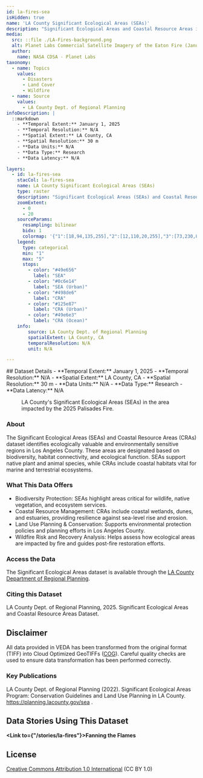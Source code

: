 ```yaml
---
id: la-fires-sea
isHidden: true
name: 'LA County Significant Ecological Areas (SEAs)'
description: "Significant Ecological Areas and Coastal Resource Areas in Los Angeles County, California."
media:
  src: ::file ./LA-Fires-background.png
  alt: Planet Labs Commercial Satellite Imagery of the Eaton Fire (January 9, 2025).
  author:
    name: NASA CDSA - Planet Labs
taxonomy:
  - name: Topics
    values:
      - Disasters
      - Land Cover
      - Wildfire
  - name: Source
    values:
      - LA County Dept. of Regional Planning
infoDescription: |
  ::markdown
    - **Temporal Extent:** January 1, 2025
    - **Temporal Resolution:** N/A
    - **Spatial Extent:** LA County, CA
    - **Spatial Resolution:** 30 m
    - **Data Units:** N/A
    - **Data Type:** Research
    - **Data Latency:** N/A

layers:
  - id: la-fires-sea
    stacCol: la-fires-sea
    name: LA County Significant Ecological Areas (SEAs)
    type: raster
    description: "Significant Ecological Areas (SEAs) and Coastal Resource Areas (CRAs) in Los Angeles County, California."
    zoomExtent:
      - 0
      - 20
    sourceParams:
      resampling: bilinear
      bidx: 1
      colormap: '{"1":[18,94,135,255],"2":[12,110,20,255],"3":[73,230,86,255],"4":[73,141,230,255],"5":[73,230,227,255]}'
    legend:
      type: categorical
      min: "1"
      max: "5"
      stops:
        - color: "#49e656"
          label: "SEA" 
        - color: "#0c6e14"
          label: "SEA (Urban)"
        - color: "#498de6"
          label: "CRA" 
        - color: "#125e87"
          label: "CRA (Urban)"
        - color: "#49e6e3"
          label: "CRA (Ocean)"
    info:
        source: LA County Dept. of Regional Planning
        spatialExtent: LA County, CA
        temporalResolution: N/A
        unit: N/A

---
```


<Block>
  <Prose>
  ## Dataset Details
    - **Temporal Extent:** January 1, 2025
    - **Temporal Resolution:** N/A
    - **Spatial Extent:** LA County, CA
    - **Spatial Resolution:** 30 m
    - **Data Units:** N/A
    - **Data Type:** Research
    - **Data Latency:** N/A
  </Prose>
<Figure>
  <Map
    datasetId='la-fires-sea'
    layerId='la-fires-sea'
    dateTime='2025-01-01'
    zoom={10}
    center={[-118.55, 34.05]}
  />
  <Caption
    attrAuthor='NASA'
    attrUrl='https://nasa.gov/'
  >
  LA County's Significant Ecological Areas (SEAs) in the area impacted by the 2025 Palisades Fire. 
  </Caption>
</Figure>
</Block>

<Block>
  <Prose>

  ### About

  The Significant Ecological Areas (SEAs) and Coastal Resource Areas (CRAs) dataset identifies ecologically valuable and environmentally sensitive regions in Los Angeles County. These areas are designated based on biodiversity, habitat connectivity, and ecological function. SEAs support native plant and animal species, while CRAs include coastal habitats vital for marine and terrestrial ecosystems.
  
  </Prose>
</Block>

<Block>
  
  <Prose>

  ### What This Data Offers

  * Biodiversity Protection: SEAs highlight areas critical for wildlife, native vegetation, and ecosystem services.
  * Coastal Resource Management: CRAs include coastal wetlands, dunes, and estuaries, providing resilience against sea-level rise and erosion.
  * Land Use Planning & Conservation: Supports environmental protection policies and planning efforts in Los Angeles County.
  * Wildfire Risk and Recovery Analysis: Helps assess how ecological areas are impacted by fire and guides post-fire restoration efforts.
  </Prose>
</Block>

<Block>
  <Prose>
  
  ### Access the Data

  The Significant Ecological Areas dataset is available through the [LA County Department of Regional Planning](https://planning.lacounty.gov/sea).
  </Prose>
</Block>

<Block>
  <Prose>
    
  ### Citing this Dataset

  LA County Dept. of Regional Planning, 2025. Significant Ecological Areas and Coastal Resource Areas Dataset.

  </Prose>
</Block>

<Block>
  <Prose>
  
  ## Disclaimer

  All data provided in VEDA has been transformed from the original format (TIFF) into Cloud Optimized GeoTIFFs ([COG](https://www.cogeo.org)). Careful quality checks are used to ensure data transformation has been performed correctly.  
  
  </Prose>
</Block>

<Block>
  <Prose>

  ### Key Publications
  
  LA County Dept. of Regional Planning (2022). Significant Ecological Areas Program: Conservation Guidelines and Land Use Planning in LA County. https://planning.lacounty.gov/sea .
  
  </Prose>
</Block>

<Block>
  <Prose>
  
  ## Data Stories Using This Dataset
  
  **<Link to={"/stories/la-fires"}>Fanning the Flames</Link>**

  </Prose>
</Block>

<Block>
  <Prose>
  
  ## License
  
  [Creative Commons Attribution 1.0 International](https://creativecommons.org/publicdomain/zero/1.0/legalcode) (CC BY 1.0)

  </Prose>
</Block>

